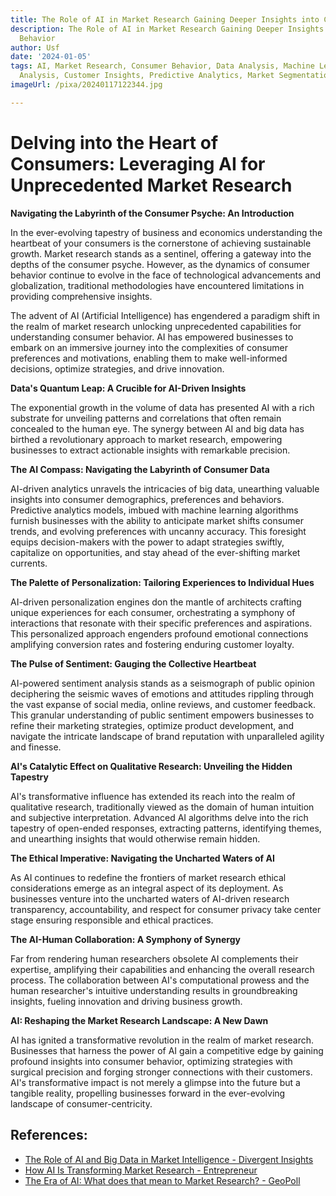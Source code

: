 ```yaml
---
title: The Role of AI in Market Research Gaining Deeper Insights into Consumer Behavior
description: The Role of AI in Market Research Gaining Deeper Insights into Consumer
  Behavior
author: Usf
date: '2024-01-05'
tags: AI, Market Research, Consumer Behavior, Data Analysis, Machine Learning, Sentiment
  Analysis, Customer Insights, Predictive Analytics, Market Segmentation, Market Trends
imageUrl: /pixa/20240117122344.jpg

---
```

# Delving into the Heart of Consumers: Leveraging AI for Unprecedented Market  Research

**Navigating the Labyrinth of the Consumer Psyche: An Introduction**

In the ever-evolving tapestry of business and economics understanding the heartbeat  of your  consumers is the cornerstone  of achieving sustainable  growth. Market research stands as a sentinel, offering a gateway into  the depths of  the  consumer psyche. However, as the dynamics  of consumer  behavior continue to evolve in the face  of technological advancements and globalization, traditional methodologies have  encountered limitations in providing comprehensive insights.

The advent of AI (Artificial Intelligence) has engendered a paradigm shift in the realm of  market research unlocking unprecedented capabilities for understanding consumer behavior. AI has empowered businesses to embark  on an  immersive journey into the complexities of consumer preferences and motivations,  enabling them to make well-informed decisions, optimize  strategies,  and drive innovation.

**Data's Quantum Leap: A Crucible for AI-Driven Insights**

The exponential growth in the  volume of data has presented AI with a rich substrate for  unveiling  patterns and correlations that often remain concealed  to the  human eye. The synergy between AI and big data has birthed a revolutionary approach to market research, empowering businesses to extract actionable insights with remarkable precision.

**The AI Compass: Navigating  the Labyrinth of Consumer Data**

AI-driven analytics unravels the intricacies of big data, unearthing valuable insights into  consumer  demographics, preferences and behaviors. Predictive analytics models, imbued with  machine learning algorithms furnish businesses with the ability to anticipate market shifts consumer trends, and evolving  preferences with uncanny  accuracy. This foresight equips decision-makers with the power to adapt strategies swiftly, capitalize on opportunities, and stay ahead of the ever-shifting market currents.

**The Palette of Personalization: Tailoring Experiences to Individual  Hues**

AI-driven personalization engines don the mantle  of architects crafting unique  experiences for each  consumer, orchestrating  a symphony of interactions that resonate with their specific preferences  and aspirations. This personalized approach engenders profound emotional connections  amplifying conversion rates and fostering enduring customer loyalty.

**The Pulse  of Sentiment: Gauging the Collective Heartbeat**

AI-powered sentiment analysis  stands as a seismograph of public opinion deciphering the seismic waves of emotions and attitudes rippling  through the vast expanse of social media, online reviews, and customer feedback. This granular understanding of public sentiment empowers businesses to refine their  marketing strategies, optimize product  development, and navigate the intricate landscape of brand  reputation with unparalleled  agility and finesse.

**AI's Catalytic Effect on Qualitative Research: Unveiling the Hidden Tapestry**

AI's transformative influence has extended its reach into  the realm of qualitative research, traditionally  viewed as the domain of human intuition and subjective interpretation. Advanced AI algorithms  delve into  the rich tapestry of open-ended responses, extracting patterns, identifying themes, and unearthing insights that would otherwise remain hidden.

**The Ethical Imperative: Navigating the Uncharted Waters of AI**

As AI continues to redefine the frontiers of market research ethical considerations emerge as  an integral  aspect of its  deployment. As businesses venture into the uncharted waters of AI-driven research transparency, accountability, and respect  for consumer privacy take center stage ensuring  responsible and ethical practices.

**The AI-Human  Collaboration: A Symphony of Synergy**

Far from rendering human researchers obsolete AI complements their expertise, amplifying their capabilities and enhancing the  overall research process. The collaboration between AI's computational prowess and the human researcher's intuitive understanding  results in groundbreaking insights, fueling innovation and  driving business growth.

**AI: Reshaping the Market  Research Landscape: A New Dawn**

AI has  ignited a transformative revolution in the realm of market research. Businesses that  harness the power of AI gain a competitive edge by gaining profound insights into consumer behavior, optimizing strategies with surgical precision and forging stronger connections with their customers. AI's transformative impact is not merely a glimpse into  the future but a tangible reality, propelling businesses forward in the ever-evolving landscape of consumer-centricity.

## References:
- [The Role of AI and Big Data in Market Intelligence - Divergent Insights](https://www.divergentinsights.com/the-role-of-ai-and-big-data-in-market-intelligence/)
- [How AI Is Transforming Market Research - Entrepreneur](https://www.entrepreneur.com/science-technology/how-ai-is-transforming-market-research/450593)
- [The Era of AI: What does that mean to Market Research? - GeoPoll](https://www.geopoll.com/blog/ai-market-research/)
